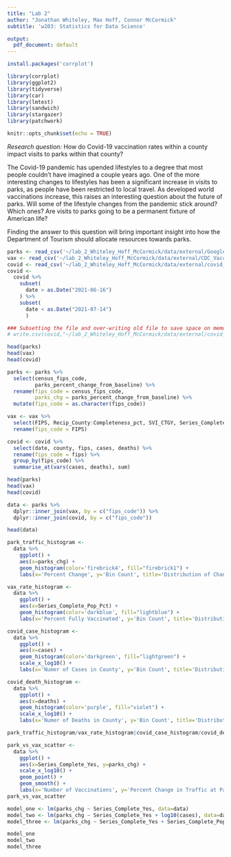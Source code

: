 ```yaml
---
title: "Lab 2"
author: "Jonathan Whiteley, Max Hoff, Connor McCormick"
subtitle: 'w203: Statistics for Data Science'

output:
  pdf_document: default
---
```


```r
install.packages('corrplot')

library(corrplot)
library(ggplot2)
library(tidyverse)
library(car)
library(lmtest)
library(sandwich)
library(stargazer)
library(patchwork)
```

```r
knitr::opts_chunk$set(echo = TRUE)
```

*Research question:* How do Covid-19 vaccination rates within a county impact visits to parks within that county?  

The Covid-19 pandemic has upended lifestyles to a degree that most people couldn’t have imagined a couple years ago. One of the more interesting changes to lifestyles has been a significant increase in visits to parks, as people have been restricted to local travel. As developed world vaccinations increase, this raises an interesting question about the future of parks. Will some of the lifestyle changes from the pandemic stick around? Which ones? Are visits to parks going to be a permanent fixture of American life?

Finding the answer to this question will bring important insight into how the Department of Tourism should allocate resources towards parks. 


```r
parks <- read_csv('~/lab_2_Whiteley_Hoff_McCormick/data/external/Google_Mobility_Report_out.csv')
vax <- read_csv('~/lab_2_Whiteley_Hoff_McCormick/data/external/CDC_Vaccinations_out.csv')
covid <- read_csv('~/lab_2_Whiteley_Hoff_McCormick/data/external/covid_cases_data.csv')
covid <-
  covid %>%
    subset(
      date > as.Date("2021-06-16")
    ) %>%
    subset(
      date < as.Date("2021-07-14")
      )

### Subsetting the file and over-writing old file to save space on memory for us folks on datahub.
# write.csv(covid,"~/lab_2_Whiteley_Hoff_McCormick/data/external/covid_cases_data.csv", row.names = TRUE)

head(parks)
head(vax)
head(covid)
```

```r
parks <- parks %>% 
  select(census_fips_code, 
         parks_percent_change_from_baseline) %>%
  rename(fips_code = census_fips_code,
         parks_chg = parks_percent_change_from_baseline) %>% 
  mutate(fips_code = as.character(fips_code))

vax <- vax %>% 
  select(FIPS, Recip_County:Completeness_pct, SVI_CTGY, Series_Complete_Pop_Pct_SVI) %>% 
  rename(fips_code = FIPS)

covid <- covid %>% 
  select(date, county, fips, cases, deaths) %>% 
  rename(fips_code = fips) %>% 
  group_by(fips_code) %>% 
  summarise_at(vars(cases, deaths), sum)

head(parks)
head(vax)
head(covid)
```

```r
data <- parks %>%
  dplyr::inner_join(vax, by = c("fips_code")) %>% 
  dplyr::inner_join(covid, by = c("fips_code"))

head(data)
```

```r
park_traffic_histogram <- 
  data %>% 
    ggplot() + 
    aes(x=parks_chg) + 
    geom_histogram(color='firebrick4', fill="firebrick1") +
    labs(x='Percent Change', y='Bin Count', title='Distribution of Change Percentages for Park Traffic')

vax_rate_histogram <- 
  data %>% 
    ggplot() + 
    aes(x=Series_Complete_Pop_Pct) + 
    geom_histogram(color='darkblue', fill="lightblue") +
    labs(x='Percent Fully Vaccinated', y='Bin Count', title='Distribution of Population Percentages of Fully Vaccinated Individuals by County')

covid_case_histogram <- 
  data %>% 
    ggplot() + 
    aes(x=cases) + 
    geom_histogram(color='darkgreen', fill="lightgreen") +
    scale_x_log10() + 
    labs(x='Numer of Cases in County', y='Bin Count', title='Distribution of Case Counts per County')

covid_death_histogram <- 
  data %>% 
    ggplot() + 
    aes(x=deaths) + 
    geom_histogram(color='purple', fill="violet") +
    scale_x_log10() + 
    labs(x='Numer of Deaths in County', y='Bin Count', title='Distribution of Death Counts per County')

park_traffic_histogram/vax_rate_histogram|covid_case_histogram/covid_death_histogram
```
```r
park_vs_vax_scatter <- 
  data %>% 
    ggplot() + 
    aes(x=Series_Complete_Yes, y=parks_chg) + 
    scale_x_log10() + 
    geom_point() +
    geom_smooth() +
    labs(x='Number of Vaccinations', y='Percent Change in Traffic at Parks', title='Vaccination Count VS Change in Park Traffic by County')
park_vs_vax_scatter
```


```r
model_one <- lm(parks_chg ~ Series_Complete_Yes, data=data)
model_two <- lm(parks_chg ~ Series_Complete_Yes + log10(cases), data=data)
model_three <- lm(parks_chg ~ Series_Complete_Yes + Series_Complete_Pop_Pct + log10(cases) + log10(deaths), data=data)

model_one
model_two
model_three
```


